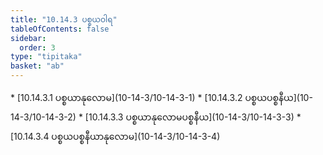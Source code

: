 ```yaml
---
title: "10.14.3 ပစ္စယဝါရ"
tableOfContents: false
sidebar:
  order: 3
type: "tipitaka"
basket: "ab"
---
```



<DynamicBreadcrumb />



<TableOfContents>
* [10.14.3.1 ပစ္စယာနုလောမ](10-14-3/10-14-3-1)
* [10.14.3.2 ပစ္စယပစ္စနီယ](10-14-3/10-14-3-2)
* [10.14.3.3 ပစ္စယာနုလောမပစ္စနီယ](10-14-3/10-14-3-3)
* [10.14.3.4 ပစ္စယပစ္စနီယာနုလောမ](10-14-3/10-14-3-4)
</TableOfContents>